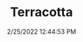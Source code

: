 ---
width: 1333
height: 2000
title: Terracotta
description: Terracotta 911 with Fuchs
date: 2/25/2022 12:44:53 PM
cameraMake: Sony
cameraModel: ILCE-7M3
lens: FE 35mm F1.4 GM
settingsfStop: f/1.4
settingsISO: ISO 100
settingsShutter: 1/125
settingsFocalLength: 35 mm
---